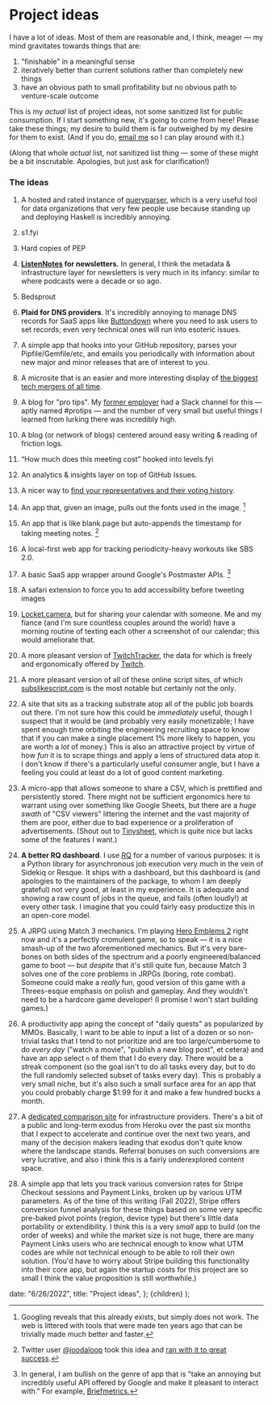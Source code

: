 # Project ideas

I have a lot of ideas. Most of them are reasonable and, I think, meager — my mind gravitates towards things that are:

1. "finishable" in a meaningful sense
2. iteratively better than current solutions rather than completely new things
3. have an obvious path to small profitability but no obvious path to venture-scale outcome

This is my _actual_ list of project ideas, not some sanitized list for public consumption. If I start something new,
it's going to come from here! Please take these things; my desire to build them is far outweighed by my desire for them
to exist. (And if you do, [email me](mailto:me@jmduke.com) so I can play around with it.)

(Along that whole _actual_ list, not sanitized list thing — some of these might be a bit inscrutable. Apologies, but just ask for clarification!)

### The ideas

1. A hosted and rated instance of [queryparser](https://github.com/uber/queryparser), which is a very useful tool for data organizations that very few people use because standing up and deploying Haskell is incredibly annoying.
2. s1.fyi
3. Hard copies of PEP
4. **[ListenNotes](https://www.listennotes.com/) for newsletters.** In general, I think the metadata & infrastructure layer for newsletters is very much in its infancy: similar to where podcasts were a decade or so ago.
5. Bedsprout
6. **Plaid for DNS providers**. It's incredibly annoying to manage DNS records for SaaS apps like [Buttondown](https://buttondown.email) where you need to ask users to set records; even very technical ones will run into esoteric issues.
7. A simple app that hooks into your GitHub repository, parses your Pipfile/Gemfile/etc, and emails you periodically with information about new major and minor releases that are of interest to you.
8. A microsite that is an easier and more interesting display of [the biggest tech mergers of all time](https://www.pcmag.com/news/the-biggest-tech-mergers-and-acquisitions-of-all-time).
9. A blog for "pro tips". My [former employer](https://stripe.com) had a Slack channel for this — aptly named #protips — and the number of very small but useful things I learned from lurking there was incredibly high.
10. A blog (or network of blogs) centered around easy writing & reading of friction logs.
11. “How much does this meeting cost” hooked into levels.fyi
12. An analytics & insights layer on top of GitHub Issues.
13. A nicer way to [find your representatives and their voting history](https://www.commoncause.org/find-your-representative/).
14. An app that, given an image, pulls out the fonts used in the image. [^2]
15. An app that is like blank.page but auto-appends the timestamp for taking meeting notes. [^3]
16. A local-first web app for tracking periodicity-heavy workouts like SBS 2.0.
17. A basic SaaS app wrapper around Google's Postmaster APIs. [^1]
18. A safari extension to force you to add accessibility before tweeting images
19. [Locket.camera](https://locket.camera/), but for sharing your calendar with someone. Me and my fiance (and I'm sure countless couples around the world) have a morning routine of texting each other a screenshot of our calendar; this would ameliorate that.
20. A more pleasant version of [TwitchTracker](https://twitchtracker.com/statistics), the data for which is freely and ergonomically offered by [Twitch](https://dev.twitch.tv/docs/api/reference).
21. A more pleasant version of all of these online script sites, of which [subslikescript.com](https://subslikescript.com/) is the most notable but certainly not the only.
22. A site that sits as a tracking substrate atop all of the public job boards out there. I'm not sure how this could be _immediately_ useful, though I suspect that it would be (and probably very easily monetizable; I have spent enough time orbiting the engineering recruiting space to know that if you can make a single placement 1% more likely to happen, you are worth a _lot_ of money.) This is also an attractive project by virtue of how _fun_ it is to scrape things and apply a lens of structured data atop it. I don't know if there's a particularly useful consumer angle, but I have a feeling you could at least do a lot of good content marketing.
23. A micro-app that allows someone to share a CSV, which is prettified and persistently stored. There might not be sufficient ergonomics here to warrant using over something like Google Sheets, but there are a _huge swath_ of "CSV viewers" littering the internet and the vast majority of them are poor, either due to bad experience or a proliferation of advertisements. (Shout out to [Tinysheet](https://tinysheet.com), which is quite nice but lacks some of the features I want.)
24. **A better RQ dashboard**. I use [RQ](https://github.com/rq/rq) for a number of various purposes: it is a Python library for asynchronous job execution very much in the vein of Sidekiq or Resque. It ships with a dashboard, but this dashboard is (and apologies to the maintainers of the package, to whom I am deeply grateful) not very good, at least in my experience. It is adequate and showing a raw count of jobs in the queue, and fails (often loudly!) at every other task. I imagine that you could fairly easy productize this in an open-core model.
25. A JRPG using Match 3 mechanics. I'm playing [Hero Emblems 2](https://toucharcade.com/2022/06/28/hero-emblems-2-review-iphone-ipad-ios-match-3/) right now and it's a perfectly cromulent game, so to speak — it is a nice smash-up of the two aforementioned mechanics. But it's very bare-bones on both sides of the spectrum and a poorly engineered/balanced game to boot — but _despite_ that it's still quite fun, because Match 3 solves one of the core problems in JRPGs (boring, rote combat). Someone could make a _really_ fun, good version of this game with a Threes-esque emphasis on polish and gameplay. And they wouldn't need to be a hardcore game developer! (I promise I won't start building games.)
26. A productivity app aping the concept of "daily quests" as popularized by MMOs. Basically, I want to be able to input a list of a dozen or so non-trivial tasks that I tend to not prioritize and are too large/cumbersome to do _every day_ ("watch a movie", "publish a new blog post", et cetera) and have an app select `n` of them that I do every day. There would be a streak component (so the goal isn't to do all tasks every day, but to do the full randomly selected subset of tasks every day). This is probably a very small niche, but it's also such a small surface area for an app that you could probably charge $1.99 for it and make a few hundred bucks a month.
27. A [dedicated comparison site](https://www.sitebuilderreport.com) for infrastructure providers. There's a bit of a public and long-term exodus from Heroku over the past six months that I expect to accelerate and continue over the next two years, and many of the decision makers leading that exodus don't quite know where the landscape stands. Referral bonuses on such conversions are very lucrative, and also i think this is a fairly underexplored content space.
28. A simple app that lets you track various conversion rates for Stripe Checkout sessions and Payment Links, broken up by various UTM parameters. As of the time of this writing (Fall 2022), Stripe offers conversion funnel analysis for these things based on some very specific pre-baked pivot points (region, device type) but there's little data portability or extendibility. I think this is a very _small_ app to build (on the order of weeks) and while the market size is not huge, there are many Payment Links users who are technical enough to know what UTM codes are while not technical enough to be able to roll their own solution. (You'd have to worry about Stripe building this functionality into their core app, but again the startup costs for this project are so small I think the value proposition is still worthwhile.)

    [^1]: In general, I am bullish on the genre of app that is "take an annoying but incredibly useful API offered by Google and make it pleasant to interact with." For example, [Briefmetrics.](https://briefmetrics.com/)
    [^2]: Googling reveals that this already exists, but simply does not work. The web is littered with tools that were made ten years ago that can be trivially made much better and faster.
    [^3]: Twitter user [@joodaloop](https://twitter.com/joodaloop) took this idea and [ran with it to great success](https://blankminutes.netlify.app/).

  date: "6/26/2022",
  title: "Project ideas",
};
  <MarkdownPage meta={meta}>{children}</MarkdownPage>
);
